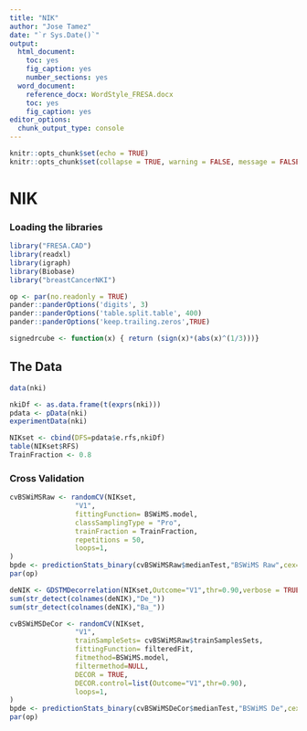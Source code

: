 ```yaml
---
title: "NIK"
author: "Jose Tamez"
date: "`r Sys.Date()`"
output: 
  html_document: 
    toc: yes
    fig_caption: yes
    number_sections: yes
  word_document: 
    reference_docx: WordStyle_FRESA.docx
    toc: yes
    fig_caption: yes
editor_options:
  chunk_output_type: console
---
```



```r
knitr::opts_chunk$set(echo = TRUE)
knitr::opts_chunk$set(collapse = TRUE, warning = FALSE, message = FALSE,comment = "#>")
```

# NIK

### Loading the libraries

```r
library("FRESA.CAD")
library(readxl)
library(igraph)
library(Biobase)
library("breastCancerNKI")

op <- par(no.readonly = TRUE)
pander::panderOptions('digits', 3)
pander::panderOptions('table.split.table', 400)
pander::panderOptions('keep.trailing.zeros',TRUE)

signedrcube <- function(x) { return (sign(x)*(abs(x)^(1/3)))}

```

## The Data


```r
data(nki)

nkiDf <- as.data.frame(t(exprs(nki)))
pdata <- pData(nki)
experimentData(nki)

NIKset <- cbind(DFS=pdata$e.rfs,nkiDf)
table(NIKset$RFS)
TrainFraction <- 0.8


```

### Cross Validation

```r
cvBSWiMSRaw <- randomCV(NIKset,
                "V1",
                fittingFunction= BSWiMS.model,
                classSamplingType = "Pro",
                trainFraction = TrainFraction,
                repetitions = 50,
                loops=1,
)
bpde <- predictionStats_binary(cvBSWiMSRaw$medianTest,"BSWiMS Raw",cex=0.90)
par(op)

```

```r
deNIK <- GDSTMDecorrelation(NIKset,Outcome="V1",thr=0.90,verbose = TRUE)
sum(str_detect(colnames(deNIK),"De_"))
sum(str_detect(colnames(deNIK),"Ba_"))

```


```r
cvBSWiMSDeCor <- randomCV(NIKset,
                "V1",
                trainSampleSets= cvBSWiMSRaw$trainSamplesSets,
                fittingFunction= filteredFit,
                fitmethod=BSWiMS.model,
                filtermethod=NULL,
                DECOR = TRUE,
                DECOR.control=list(Outcome="V1",thr=0.90),
                loops=1,
)
bpde <- predictionStats_binary(cvBSWiMSDeCor$medianTest,"BSWiMS De",cex=0.90)
par(op)

```

